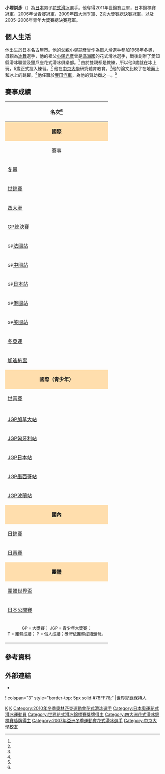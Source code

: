 {{Link style|time=2015-12-11T08:12:34+00:00}}
{{noteTA
|1=zh-hk:花式溜冰; zh-tw:花式滑冰; zh-cn:花样滑冰; 
|2=zh-hk:溜冰; zh-hans:滑冰; zh-tw:滑冰;
|3=zh-hk:自由滑; zh-hans:自由滑; zh-tw:長曲項目;
|4=zh-hk:短節目; zh-hans:短节目; zh-tw:短曲項目;
|5=zh-hk:國際溜冰聯盟; zh-hans:国际滑冰联盟; zh-tw:國際滑冰總會;
}}

{{Infobox figure skater
| name = 小塚崇彥
| image= [[File:Kozuka_2008SA_by_Carmichael.jpg|150px]]
| caption = 小塚於[[:en:2008_Skate_America|2008年大獎賽美國站]] 
| country = {{JPN}}
| fullname = 
| birth_date = {{birth date and age|1989|2|27}}
| birth_place = [[名古屋市|名古屋市]]
| hometown = 
| residence = 
| height = {{convert|1.70|m|ftin|0|abbr=on}}
| coach = [[:ja:佐藤信夫|佐藤信夫]] <br> [[:ja:佐藤久美子|佐藤久美子]] <br> [[:ja:小塚嗣彦|小塚嗣彥]]
| formercoach =
| choreographer = [[大衛·威爾森|大衛·威爾森]] <br> [[瑪麗娜·祖耶娃|瑪麗娜·祖耶娃]] <br> [[:en:Fedor_Andreev|Fedor Andreev]]
| formerchoreographer = [[佐藤有香|佐藤有香]] <br> [[科特·布朗寧|科特·布朗寧]] 
| skating club = [[豐田汽車|豐田汽車]]
| currenttraininglocations = [[橫濱市|橫濱市]]  
| formertraininglocations = 
| beganskating = 1992
| retired = 
| worldranking= 
| pbrankings = 
| combined total = 258.41
| combined date = {{tsl|en|2011 World Figure Skating Championships|2011年世界花式滑冰錦標賽|2011 世錦賽}}
| SP score = 86.39
| SP date = {{tsl|en|2012–13 Grand Prix of Figure Skating Final|2012–13年国际滑冰联盟花样滑冰大奖赛总决赛|2012-13 大獎賽總決賽}}
| FS score = 180.79
| FS date = {{tsl|en|2011 World Figure Skating Championships|2011年世界花式滑冰錦標賽|2011 世錦賽}}
|show-medals = yes
|medaltemplates= <!-- see [[:en:Template:MedalRelatedTemplates|:en:Template:MedalRelatedTemplates]] -->
{{MedalCountry| {{JPN}}}}
{{MedalSport |[[花式滑冰|花式滑冰]]}}
{{MedalCompetition|[[世界花样滑冰锦标赛|世界錦標賽]]}}
{{MedalSilver| {{tsl|en|2011 World Figure Skating Championships|2011年世界花式滑冰錦標賽|2011 莫斯科}} | {{tsl|en|2011 World Figure Skating Championships|2011年世界花式滑冰錦標賽|男子單人滑}}}}
{{MedalCompetition|[[四大洲花样滑冰锦标赛|四大洲錦標賽]] }}
{{MedalSilver| [[2014年四大洲花式滑冰錦標賽|2014 臺北]]|[[2014年四大洲花式滑冰錦標賽|男子單人滑]]}}
{{MedalBronze| {{tsl|en|2009 Four Continents Figure Skating Championships|2009年四大洲花式滑冰錦標賽|2009 溫哥華}}|{{tsl|en|2009 Four Continents Figure Skating Championships|2009年四大洲花式滑冰錦標賽|男子單人滑}}}}
{{MedalCompetition|[[国际滑冰联盟花样滑冰大奖赛|大獎賽總決賽]]}}
{{MedalBronze|{{tsl|en|2010–11 Grand Prix of Figure Skating Final|2010–11年国际滑冰联盟花样滑冰大奖赛总决赛|2010–2011 北京}}|{{tsl|en|2010–11 Grand Prix of Figure Skating Final|2010–11年国际滑冰联盟花样滑冰大奖赛总决赛|男子單人滑}}}}
{{MedalSilver|{{tsl|en|2008–09 Grand Prix of Figure Skating Final|2008–09年国际滑冰联盟花样滑冰大奖赛总决赛|2008–2009 高陽}}|{{tsl|en|2008–09 Grand Prix of Figure Skating Final|2008–09年国际滑冰联盟花样滑冰大奖赛总决赛|男子單人滑}}}}
{{MedalCompetition|[[世界青少年花样滑冰锦标赛|青少年世錦賽]]}}
{{MedalGold| {{tsl|en|2006 World Junior Figure Skating Championships|2006年世界青年花式滑冰錦標賽|2006盧布爾雅納}}|{{tsl|en|2006 World Junior Figure Skating Championships|2006年世界青年花式滑冰錦標賽|男子單人滑}}}}
{{MedalCompetition|[[:en:ISU_Junior_Grand_Prix|青少年大獎賽總決賽]]}}
{{MedalGold|{{tsl|en|2005–06 ISU Junior Grand Prix|2005–06年国际滑冰联盟青少年花样滑冰大奖赛|2005–2006奧斯特拉瓦}}|{{tsl|en|2005–06 ISU Junior Grand Prix|2005–06年国际滑冰联盟青少年花样滑冰大奖赛|男子單人滑}}}}
}}

 
'''小塚崇彥'''（{{bd|1989年|2月27日|catIdx=K}}）為[[日本|日本]]男子[[花式滑冰|花式滑冰]]選手。他奪得2011年世錦賽亞軍，日本錦標賽冠軍，2006年世青賽冠軍，2009年四大洲季軍、2次大獎賽總決賽冠軍，以及2005–2006年青年大獎賽總決賽冠軍。

== 個人生活 ==
他出生於[[日本|日本]][[名古屋市|名古屋市]]。他的父親[[小塚嗣彥|小塚嗣彥]]曾作為單人滑選手參加1968年冬奧，母親為[[冰舞|冰舞]]選手，他的祖父[[:ja:小塚光彦|小塚光彥]]曾是[[滿洲國|滿洲國]]的花式滑冰選手，戰後創辦了愛知縣滑冰聯盟及獵戶座花式滑冰俱樂部。<ref name=improving/>
由於雙親都是教練，所以他3歲就在冰上玩，5歲正式投入練習。<ref name=st060509/>
他在[[中京大學|中京大學]]研究體育教育。<ref name=2010olybio/>他的論文比較了在地面上和冰上的跳躍。<ref name=abskdec2010/>他任職於[[豐田汽車|豐田汽車]]，為他的贊助商之一。<ref name=2010olybio/>

==賽事成績==
{| class="wikitable" style="text-align:center"
|-
! colspan=13 align=center | '''名次<ref name=isucr/>'''
|-
! style="background-color: #ffdead; " colspan=13 align=center | '''國際''' 
|-
! 賽事 
! 2002–03
! 2003–04
! 2004–05 
! 2005–06 
! 2006–07 
! 2007–08
! {{tsl|en|2008–09 figure skating season|2008－09年花式滑冰賽季|2008–09}}
! {{tsl|en|2009–10 figure skating season|2009－10年花式滑冰賽季|2009–10}}
! {{tsl|en|2010–11 figure skating season|2010－11年花式滑冰賽季|2010–11}}
! {{tsl|en|2011–12 figure skating season|2011－12年花式滑冰賽季|2011–12}}
! {{tsl|en|2012–13 figure skating season|2012－13年花式滑冰賽季|2012–13}}
! {{tsl|en|2013–14 figure skating season|2013－14年花式滑冰賽季|2013–14}}
|-
| align=left | [[冬季奥林匹克运动会花样滑冰比赛|冬奧]]|| || || || || || || || 8th || || || ||
|-
| align=left | [[世界花样滑冰锦标赛|世錦賽]] || || || || || || 8th || 6th || 10th || bgcolor=silver | 2nd || 11th || ||
|-
| align=left | [[四大洲花样滑冰锦标赛|四大洲]]  || || || || || || 8th || bgcolor=cc9966 | 3rd || || 4th || || || bgcolor=silver | 2nd
|-
| align=left | [[国际滑冰联盟花样滑冰大奖赛|GP總決賽]] || || || || || || || bgcolor=silver | 2nd || || bgcolor=cc9966 | 3rd || || 5th ||
|-
| align=left | <small>GP</small>[[国际滑冰联盟花样滑冰大奖赛法國站|法國站]] || || || || || 6th || || bgcolor=silver | 2nd || || bgcolor=gold | 1st || || ||
|-
| align=left | <small>GP</small>[[国际滑冰联盟花样滑冰大奖赛中國站|中國站]] || || || || || || || || || bgcolor=gold | 1st || || || bgcolor=cc9966 | 3rd
|-
| align=left | <small>GP</small>[[国际滑冰联盟花样滑冰大奖赛日本站|日本站]] || || || || || bgcolor=cc9966 | 3rd || || || 7th || || bgcolor=silver | 2nd || ||
|-
| align=left | <small>GP</small>[[国际滑冰联盟花样滑冰大奖赛俄羅斯站|俄國站]] || || || || || || 5th || || bgcolor=silver | 2nd || || || bgcolor=silver | 2nd ||
|-
| align=left | <small>GP</small>[[国际滑冰联盟花样滑冰大奖赛美國站|美國站]] || || || || || || 8th || bgcolor=gold | 1st || || || bgcolor=cc9966 | 3rd || bgcolor=gold | 1st || 6th
|-
| align=left | [[:en:Figure_skating_at_the_Asian_Winter_Games|冬亞運]] || || || || || 4th || || || || || || ||
|-
| align=left | [[:en:Gardena_Spring_Trophy|加迪納盃]] || || || || || || || || || || || bgcolor=gold | 1st ||
|-
! style="background-color: #ffdead; " colspan=13 align=center | '''國際（青少年）''' 
|-
| align=left | [[世界青少年花样滑冰锦标赛|世青賽]] || || || || bgcolor=gold | 1st || || || || || || || ||
|-
| align=left | {{tsl|en|ISU Junior Grand Prix Final|国际滑冰联盟青少年花样滑冰大奖赛总决赛|JGP總決賽}} || || || || bgcolor=gold | 1st || || || || || || || ||
|-
| align=left | [[:en:ISU_Junior_Grand_Prix_in_Canada|JGP加拿大站]] || 4th || || || bgcolor=silver | 2nd || || || || || || || ||
|-
| align=left | [[:en:ISU_Junior_Grand_Prix_in_Hungary|JGP匈牙利站]] || || || 7th || || || || || || || || ||
|-
| align=left | [[:en:ISU_Junior_Grand_Prix_in_Japan|JGP日本站]] || || || || bgcolor=gold | 1st || || || || || || || ||
|-
| align=left | [[:en:ISU_Junior_Grand_Prix_in_Mexico|JGP墨西哥站]] || || bgcolor=silver | 2nd || || || || || || || || || ||
|-
| align=left | [[:en:ISU_Junior_Grand_Prix_in_Poland|JGP波蘭站]] || || 9th || || || || || || || || || ||
|-
! style="background-color: #ffdead; " colspan=13 align=center | '''國內''' 
|-
| align=left | [[:en:Japan_Figure_Skating_Championships|日錦賽]] || || || 4th || 4th || 6th || bgcolor=silver | 2nd || bgcolor=silver | 2nd || bgcolor=cc9966 | 3rd || bgcolor=gold | 1st || bgcolor=silver | 2nd || 5th || bgcolor=cc9966 | 3rd
|-
| align=left | [[:en:Japan_Junior_Figure_Skating_Championships|日青賽]] || 7th || 6th || 4th || bgcolor=gold | 1st || || || || || || || ||
|-
! style="background-color: #ffdead; " colspan=13 align=center | '''團體''' 
|-
| align=left | [[:en:ISU_World_Team_Trophy_in_Figure_Skating|團體世界盃]] || || || || || || || bgcolor=cc9966 | 3T/8P || || || bgcolor=gold | 1T/6P || ||
|-
| align=left | [[:en:Japan_Open_(figure_skating)|日本公開賽]] || || || || || || || || bgcolor=cc9966 | 3T/4P || bgcolor=gold | 1T/4P || bgcolor=cc9966 | 3T/3P || bgcolor=gold | 1T/2P || bgcolor=gold | 1T/2P
|-
| colspan=13 align=center | <small> GP = 大獎賽； JGP = 青少年大獎賽； <br> T = 團體成績； P = 個人成績；獎牌依團體成績頒發。</small>
|}


==參考資料==
{{Reflist|2|refs=

<ref name=isucr>{{cite web | url = http://www.isuresults.com/bios/isufs_cr_00006317.htm | title = Competition Results: Takahiko KOZUKA | publisher = International Skating Union | archiveurl = https://web.archive.org/web/20190612130352/http://www.isuresults.com/bios/isufs_cr_00006317.htm | archivedate = 2019-06-12 | deadurl = no | access-date = 2014-02-07 }}</ref>

<ref name=2010olybio>{{cite web | url = http://i.nbcolympics.com/athletes/athlete=2319/bio/index.html | title = Athletes: Takahiko Kozuka | work = NBCOlympics.com | archiveurl = https://www.webcitation.org/64Xf2YjHD?url=http://i.nbcolympics.com/athletes/athlete=2319/bio/index.html | archivedate = 2012-01-08 | deadurl = yes | access-date = 2014-02-07 }}</ref>

<ref name=improving>{{cite news | url = http://search.japantimes.co.jp/cgi-bin/sp20110130it.html | title = Kozuka striving to improve despite recent success | last = Gallagher | first = Jack | date = January 30, 2011 | publisher = japantimes.co.jp | archiveurl = https://www.webcitation.org/64rHFu1m4?url=http://www.japantimes.co.jp/print/sp20110130it.html | archivedate = 2012-01-21 | deadurl = no | access-date = 2014-02-07 }}</ref>

<ref name=st060509>{{cite news | url = http://www.skatetoday.com/2006/05/09/near-perfect-season-for-japans-kozuka/ | title = Near Perfect Season for Japan’s Kozuka | last = Mittan | first = Barry | date = May 9, 2006 | publisher = SkateToday }}</ref>

<ref name=abskdec2010>{{cite news | url = http://absoluteskating.com/index.php?cat=interviews&id=2010kozuka | title = Short update with Takahiko Kozuka | last = Golinsky | first = Reut | date = December 21, 2010 | work = AbsoluteSkating.com | accessdate = December 22, 2010 | archive-date = 2011-07-07 | archive-url = https://web.archive.org/web/20110707080126/http://absoluteskating.com/index.php?cat=interviews&id=2010kozuka | dead-url = no }}</ref>

}}

==外部連結==
{{commons category inline|Takahiko Kozuka}}
* {{isu name | id=00006317 | name=小塚崇彥}}


{{s-start}}
! colspan="3" style="border-top: 5px solid #78FF78;" |世界紀錄保持人
{{succession box
| title  = 男子長曲
| before = {{flagicon|JPN}} [[高橋大輔|高橋大輔]]
| years  = 2011年4月28日
| after  = {{flagicon|CAN}} [[陳偉群|陳偉群]]
}}
{{s-end}}

{{花样滑冰世青赛男子单人滑冠军}}
{{Authority control}}
{{DEFAULTSORT:Kozuka, Takahiko}}
[[Category:日本男子單人花式滑冰選手|K]]
[[Category:名古屋市出身人物|K]]
[[Category:2010年冬季奧林匹克運動會花式滑冰選手|Category:2010年冬季奧林匹克運動會花式滑冰選手]]
[[Category:日本奧運花式滑冰運動員|Category:日本奧運花式滑冰運動員]]
[[Category:世界花式滑冰錦標賽獎牌得主|Category:世界花式滑冰錦標賽獎牌得主]]
[[Category:四大洲花式滑冰錦標賽獎牌得主|Category:四大洲花式滑冰錦標賽獎牌得主]]
[[Category:2007年亞洲冬季運動會花式滑冰選手|Category:2007年亞洲冬季運動會花式滑冰選手]]
[[Category:中京大學校友|Category:中京大學校友]]